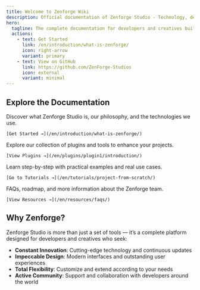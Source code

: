 ```yaml
---
title: Welcome to Zenforge Wiki
description: Official documentation of Zenforge Studio - Technology, design, and innovation
hero:
  tagline: The complete documentation for developers and creatives building the future with Zenforge Studio
  actions:
    - text: Get Started
      link: /en/introduction/what-is-zenforge/
      icon: right-arrow
      variant: primary
    - text: View on GitHub
      link: https://github.com/ZenForge-Studios
      icon: external
      variant: minimal
---
```



## Explore the Documentation

<CardGrid stagger>
  <Card title="Introduction" icon="open-book">
    Discover what Zenforge Studio is, our philosophy, and the technologies we use.
    
    [Get Started →](/en/introduction/what-is-zenforge/)
  </Card>
  
  <Card title="Plugins" icon="puzzle">
    Explore our collection of plugins and tools to enhance your projects.
    
    [View Plugins →](/en/plugins/plugin1/introduction/)
  </Card>
  
  <Card title="Tutorials" icon="rocket">
    Learn step-by-step with practical examples and real use cases.
    
    [Go to Tutorials →](/en/tutorials/project-from-scratch/)
  </Card>
  
  <Card title="Resources" icon="information">
    FAQs, roadmap, and more information about the Zenforge team.
    
    [View Resources →](/en/resources/faqs/)
  </Card>
</CardGrid>

## Why Zenforge?

Zenforge Studio is more than just a set of tools — it’s a complete platform designed for developers and creatives who seek:

- **Constant Innovation**: Cutting-edge technology and continuous updates  
- **Impeccable Design**: Modern interfaces and outstanding user experiences  
- **Total Flexibility**: Customize and extend according to your needs  
- **Active Community**: Support and collaboration with developers around the world
